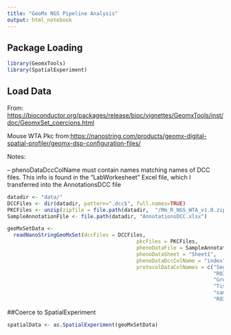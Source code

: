 ```yaml
---
title: "GeoMx NGS Pipeline Analysis"
output: html_notebook
---
```


## Package Loading

```r
library(GeomxTools)
library(SpatialExperiment)
```

## Load Data

From: <https://bioconductor.org/packages/release/bioc/vignettes/GeomxTools/inst/doc/GeomxSet_coercions.html>

Mouse WTA Pkc from:<https://nanostring.com/products/geomx-digital-spatial-profiler/geomx-dsp-configuration-files/>

Notes:

-- phenoDataDccColName must contain names matching names of DCC files. This info is found in the "LabWorkesheet" Excel file, which I transferred into the AnnotationsDCC file

```r
datadir <- "data/"
DCCFiles <- dir(datadir, pattern=".dcc$", full.names=TRUE)
PKCFiles <- unzip(zipfile = file.path(datadir,  "/Mm_R_NGS_WTA_v1.0.zip"))
SampleAnnotationFile <- file.path(datadir, "AnnotationsDCC.xlsx")

geoMxSetData <-
  readNanoStringGeoMxSet(dccFiles = DCCFiles,
                                          pkcFiles = PKCFiles,
                                          phenoDataFile = SampleAnnotationFile,
                                          phenoDataSheet = "Sheet1",
                                          phenoDataDccColName = "index",
                                          protocolDataColNames = c("Segment_Name_Label_",
                                                                   "ROIComments",
                                                                   "Group",
                                                                   "Tissue",
                                                                   "sample",
                                                                   "ROI_Label_"))
```

##Coerce to SpatialExperiment

```r
spatialData <- as.SpatialExperiment(geoMxSetData)
```
